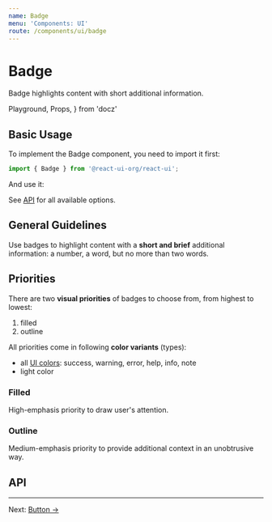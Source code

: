 ```yaml
---
name: Badge
menu: 'Components: UI'
route: /components/ui/badge
---
```


# Badge

Badge highlights content with short additional information.

  Playground,
  Props,
} from 'docz'

## Basic Usage

To implement the Badge component, you need to import it first:

```js
import { Badge } from '@react-ui-org/react-ui';
```

And use it:

<Playground>
  <Badge label="Hello!" />
</Playground>

See [API](#api) for all available options.

## General Guidelines

Use badges to highlight content with a **short and brief** additional
information: a number, a word, but no more than two words.

## Priorities

There are two **visual priorities** of badges to choose from, from highest to
lowest:

1. filled
2. outline

All priorities come in following **color variants** (types):

* all [UI colors](/foundation/colors#ui-colors): success, warning, error, help,
  info, note
* light color

### Filled

High-emphasis priority to draw user's attention.

<Playground>
  <Badge label="1" type="success" />
  <Badge label="2" type="warning" />
  <Badge label="3" type="error" />
  <Badge label="10" type="help" />
  <Badge label="34" type="info" />
  <Badge label="99+" type="note" />
  <Badge label="365" type="light" />
</Playground>

<Playground>
  <Badge label="Success" type="success" />
  <Badge label="Warning" type="warning" />
  <Badge label="Error" type="error" />
  <Badge label="Help" type="help" />
  <Badge label="Info" type="info" />
  <Badge label="Note" type="note" />
  <Badge label="Light" type="light" />
</Playground>

### Outline

Medium-emphasis priority to provide additional context in an unobtrusive way.

<Playground>
  <Badge label="1" priority="outline" type="success" />
  <Badge label="2" priority="outline" type="warning" />
  <Badge label="3" priority="outline" type="error" />
  <Badge label="10" priority="outline" type="help" />
  <Badge label="34" priority="outline" type="info" />
  <Badge label="99+" priority="outline" type="note" />
  <Badge label="365" priority="outline" type="light" />
</Playground>

<Playground>
  <Badge label="Success" priority="outline" type="success" />
  <Badge label="Warning" priority="outline" type="warning" />
  <Badge label="Error" priority="outline" type="error" />
  <Badge label="Help" priority="outline" type="help" />
  <Badge label="Info" priority="outline" type="info" />
  <Badge label="Note" priority="outline" type="note" />
  <Badge label="Light" priority="outline" type="light" />
</Playground>

## API

<Props of={Badge} />

---

Next: [Button →](/components/ui/button)
